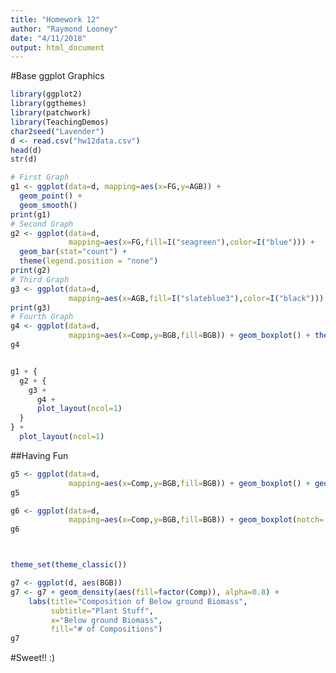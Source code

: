 ```yaml
---
title: "Homework 12"
author: "Raymond Looney"
date: "4/11/2018"
output: html_document
---
```

#Base ggplot Graphics
```r
library(ggplot2)
library(ggthemes)
library(patchwork)
library(TeachingDemos)
char2seed("Lavender")
d <- read.csv("hw12data.csv")
head(d)
str(d)

# First Graph
g1 <- ggplot(data=d, mapping=aes(x=FG,y=AGB)) +
  geom_point() +
  geom_smooth()
print(g1)
# Second Graph
g2 <- ggplot(data=d,
             mapping=aes(x=FG,fill=I("seagreen"),color=I("blue"))) +
  geom_bar(stat="count") +
  theme(legend.position = "none")
print(g2)
# Third Graph
g3 <- ggplot(data=d,
             mapping=aes(x=AGB,fill=I("slateblue3"),color=I("black"))) + geom_histogram()
print(g3)
# Fourth Graph
g4 <- ggplot(data=d,
             mapping=aes(x=Comp,y=BGB,fill=BGB)) + geom_boxplot() + theme(legend.position="none")
g4


g1 + {
  g2 + {
    g3 + 
      g4 +
      plot_layout(ncol=1)
  }
} +
  plot_layout(ncol=1)

```



##Having Fun
```r

g5 <- ggplot(data=d,
             mapping=aes(x=Comp,y=BGB,fill=BGB)) + geom_boxplot() + geom_jitter() + theme(legend.position="none")
g5

g6 <- ggplot(data=d,
             mapping=aes(x=Comp,y=BGB,fill=BGB)) + geom_boxplot(notch= TRUE) + theme(legend.position="none")
g6



theme_set(theme_classic())

g7 <- ggplot(d, aes(BGB))
g7 <- g7 + geom_density(aes(fill=factor(Comp)), alpha=0.8) + 
    labs(title="Composition of Below ground Biomass", 
         subtitle="Plant Stuff",
         x="Below ground Biomass",
         fill="# of Compositions")
g7


```

#Sweet!! :)